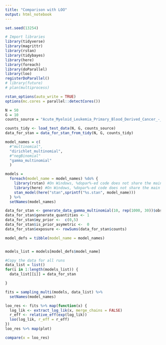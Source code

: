 ---
title: "Comparison with LOO"
output: html_notebook
---

```{r setup}
set.seed(13254)

# Import libraries
library(tidyverse)
library(magrittr)
library(rstan)
library(tidybayes)
library(here)
library(foreach)
library(doParallel)
library(loo)
registerDoParallel()
# library(future)
# plan(multiprocess)

rstan_options(auto_write = TRUE)
options(mc.cores = parallel::detectCores())
```


```{r}

N = 50
G = 10
counts_source = "Acute_Myeloid_Leukemia_Primary_Blood_Derived_Cancer_-_Peripheral_Blood"

counts_tidy <- load_test_data(N, G, counts_source)
data_for_stan = data_for_stan_from_tidy(N, G, counts_tidy)
```

```{r}
model_names = c(
  #"multinomial",
  "dirichlet_multinomial",
  #"negBinomial"
  "gamma_multinomial"
  )
```

```{r, echo=FALSE}
models =
  foreach(model_name = model_names) %do% {
    library(rstan) #On Windows, %dopar%-ed code does not share the main session
    library(here) #On Windows, %dopar%-ed code does not share the main session
    stan_model(here("stan",sprintf("%s.stan", model_name)))
  } %>%
  setNames(model_names)
```

```{r}
data_for_stan <- generate_data_gamma_multinomial(10, rep(1000, 30))$observed
data_for_stan$generate_quantities <- 1
data_for_stan$my_prior <-  c(0,5)
data_for_stan$is_prior_asymetric <-  0
data_for_stan$exposure <- rowSums(data_for_stan$counts)

```


```{r}
model_defs = tibble(model_name = model_names) 


models_list = models[model_defs$model_name]

#Copy the data for all runs
data_list = list()
for(i in 1:length(models_list)) {
  data_list[[i]] = data_for_stan

}

fits = sampling_multi(models, data_list) %>%
  setNames(model_names)
```

```{r}
loo_res <- fits %>% map(function(x) { 
  log_lik <- extract_log_lik(x, merge_chains = FALSE)
  r_eff <- relative_eff(exp(log_lik))
  loo(log_lik, r_eff = r_eff)
})
loo_res %>% map(plot)

compare(x = loo_res)
```

